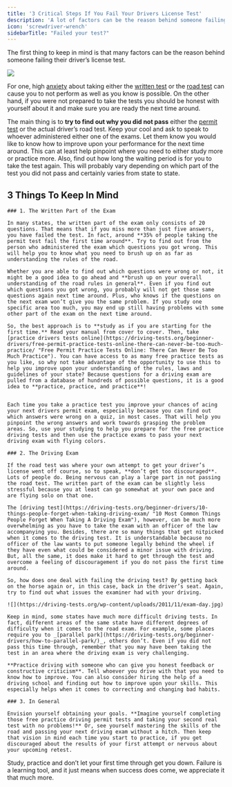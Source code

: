 ```yaml
---
title: '3 Critical Steps If You Fail Your Drivers License Test'
description: 'A lot of factors can be the reason behind someone failing their drivers license test.  Go through our guide carefully to be ready for the next DMV visit.'
icon: 'screwdriver-wrench'
sidebarTitle: "Failed your test?"
---
```

<Snippet file="andrei.mdx" />

The first thing to keep in mind is that many factors can be the reason behind someone failing their driver’s license test.

![](https://driving-tests.org/wp-content/uploads/2011/11/sad-teenager.jpg)

For one, high [anxiety](https://driving-tests.org/beginner-drivers/overcome-permit-test-anxiety/ "7 Tips to Overcome Anxiety for Your Permit Test") about taking either the [written test](https://driving-tests.org/beginner-drivers/you-can-do-it-how-to-pass-a-dmv-driving-test-on-your-first-attempt/ "How To Pass A DMV Driving Test On Your FIRST Attempt") or the [road test](https://driving-tests.org/beginner-drivers/how-to-pass-your-driving-test-the-first-time/ "How to Pass Your Driving Test the First Time") can cause you to not perform as well as you know is possible. On the other hand, if you were not prepared to take the tests you should be honest with yourself about it and make sure you are ready the next time around.

The main thing is to **try to find out why you did not pass** either the [permit test](https://driving-tests.org/learners-permit/) or the actual driver’s road test. Keep your cool and ask to speak to whoever administered either one of the exams. Let them know you would like to know how to improve upon your performance for the next time around. This can at least help pinpoint where you need to either study more or practice more. Also, find out how long the waiting period is for you to take the test again. This will probably vary depending on which part of the test you did not pass and certainly varies from state to state.

## 3 Things To Keep In Mind
    
    ### 1. The Written Part of the Exam
    
    In many states, the written part of the exam only consists of 20 questions. That means that if you miss more than just five answers, you have failed the test. In fact, around **35% of people taking the permit test fail the first time around**. Try to find out from the person who administered the exam which questions you got wrong. This will help you to know what you need to brush up on as far as understanding the rules of the road.
    
    Whether you are able to find out which questions were wrong or not, it might be a good idea to go ahead and **brush up on your overall understanding of the road rules in general**. Even if you find out which questions you got wrong, you probably will not get those same questions again next time around. Plus, who knows if the questions on the next exam won’t give you the same problem. If you study one specific area too much, you may end up still having problems with some other part of the exam on the next time around.
    
    So, the best approach is to **study as if you are starting for the first time.** Read your manual from cover to cover. Then, take [practice drivers tests online](https://driving-tests.org/beginner-drivers/free-permit-practice-tests-online-there-can-never-be-too-much-practice/ "Free Permit Practice Tests Online: There Can Never Be Too Much Practice"). You can have access to as many free practice tests as you like, so why not take advantage of the opportunity to use this to help you improve upon your understanding of the rules, laws and guidelines of your state? Because questions for a driving exam are pulled from a database of hundreds of possible questions, it is a good idea to **practice, practice, and practice**!
    
    
    Each time you take a practice test you improve your chances of acing your next drivers permit exam, especially because you can find out which answers were wrong on a quiz, in most cases. That will help you pinpoint the wrong answers and work towards grasping the problem areas. So, use your studying to help you prepare for the free practice driving tests and then use the practice exams to pass your next driving exam with flying colors.
    
    ### 2. The Driving Exam
    
    If the road test was where your own attempt to get your driver’s license went off course, so to speak, **don’t get too discouraged**. Lots of people do. Being nervous can play a large part in not passing the road test. The written part of the exam can be slightly less stressful because you at least can go somewhat at your own pace and are flying solo on that one.
    
    The [driving test](https://driving-tests.org/beginner-drivers/10-things-people-forget-when-taking-driving-exam/ "10 Most Common Things People Forget When Taking A Driving Exam"), however, can be much more overwhelming as you have to take the exam with an officer of the law accompanying you. Besides, there are so many things that get nitpicked when it comes to the driving test. It is understandable because no officer of the law wants to put someone legally behind the wheel if they have even what could be considered a minor issue with driving. But, all the same, it does make it hard to get through the test and overcome a feeling of discouragement if you do not pass the first time around.
    
    So, how does one deal with failing the driving test? By getting back on the horse again or, in this case, back in the driver’s seat. Again, try to find out what issues the examiner had with your driving.
    
    ![](https://driving-tests.org/wp-content/uploads/2011/11/exam-day.jpg)
    
    Keep in mind, some states have much more difficult driving tests. In fact, different areas of the same state have different degrees of difficulty when it comes to the road exam. For example, some places require you to _[parallel park](https://driving-tests.org/beginner-drivers/how-to-parallel-park/)_, others don’t. Even if you did not pass this time through, remember that you may have been taking the test in an area where the driving exam is very challenging.
    
    **Practice driving with someone who can give you honest feedback or constructive criticism**. Tell whoever you drive with that you need to know how to improve. You can also consider hiring the help of a driving school and finding out how to improve upon your skills. This especially helps when it comes to correcting and changing bad habits.
    
    ### 3. In General
    
    Envision yourself obtaining your goals. **Imagine yourself completing those free practice driving permit tests and taking your second real test with no problems!** Or, see yourself mastering the skills of the road and passing your next driving exam without a hitch. Then keep that vision in mind each time you start to practice, if you get discouraged about the results of your first attempt or nervous about your upcoming retest.
    
Study, practice and don’t let your first time through get you down. Failure is a learning tool, and it just means when success does come, we appreciate it that much more.